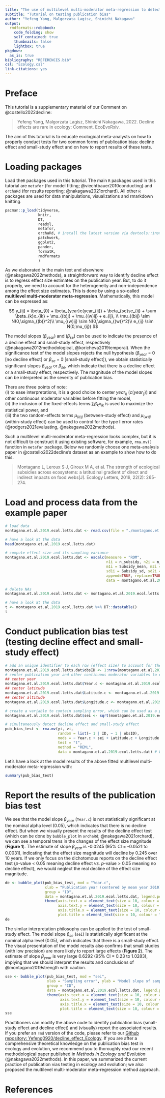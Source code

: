 ---
title: "The use of multilevel multi-moderator meta-regression to detect two forms of publication bias: decline effect and small-study effect"
subtitle: "Tutorial on testing publication bias"
author: "Yefeng Yang, Malgorzata Lagisz, Shinichi Nakagawa"
output:
  rmdformats::robobook:
    code_folding: show
    self_contained: true
    thumbnails: false
    lightbox: true
pkgdown:
  as_is: true   
bibliography: "REFERENCES.bib"
csl: "Ecology.csl"
link-citations: yes
---

# Preface  

This tutorial is a supplementary material of our Comment on @costello2022decline:  

> Yefeng Yang, Malgorzata Lagisz, Shinichi Nakagawa, 2022. Decline effects are rare in ecology: Comment. EcoEvoRxiv.  

The aim of this tutorial is to  educate ecological meta-analysts on how to properly conduct tests for two common forms of publication bias: decline effect and small-study effect and on how to report results of these tests.  

# Loading packages  

Load the`R` packages used in this tutorial. The main `R` packages used in this tutorial are `metafor` (for model fitting; @viechtbauer2010conducting) and `orchaRd` (for results reporting; @nakagawa2021orchard). All other `R` packages are used for data manipulations, visualizations and rmarkdown knitting.   

```{r, cache = FALSE}
pacman::p_load(tidyverse, 
               knitr,
               DT,
               readxl, 
               metafor,
               orchaRd, # install the latest version via devtools::install_github("daniel1noble/orchaRd", force = TRUE, build_vignettes = TRUE)
               patchwork,
               ggplot2,
               pander,
               formatR,
               rmdformats
               )
```

As we elaborated in the main text and elsewhere (@nakagawa2022methods), a straightforward way to identify decline effect is to regress effect size estimates on the publication year. But, to do it properly, we need to account for the heterogeneity and non-independence among the effect size estimates. This is done by using a so-called **multilevel multi-moderator meta-regression**. Mathematically, this model can be expressed as:    

$$
y_{ij} = \beta_{0} + \beta_{year}c(year_{ij}) + \beta_{se}se_{ij} + \sum \beta_{k}x_{ik} + \mu_{(b)j} + \mu_{(w)ij} + e_{ij}, \\ \mu_{(b)j} \sim N(0,\sigma_{(b)}^2)\\ \mu_{(w)ij} \sim N(0,\sigma_{(w)}^2)\\ e_{ij} \sim N(0,\nu_{ij})
$$
  
The model slopes ($\beta_{year}$) and ($\beta_{se}$) can be used to indicate the presence of a decline effect and small-study effect, respectively (@nakagawa2012methodological, @koricheva2019temporal). When the significance test of the model slopes rejects the null hypothesis ($\beta_{year}$ = 0 [no decline effect] or $\beta_{se}$ = 0 [small-study effect]), we  obtain statistically significant slopes $\beta_{year}$ or $\beta_{se}$, which indicate that there is a decline effect or a small-study effect, respectively. The magnitude of the model slopes can be interpreted as the severity of publication bias.  

There are three points of note:  
(i) to ease interpretations, it is a good choice to center $year_{ij}$ ($c(year_{ij})$) and other continuous moderator variables before fitting the model,  
(ii) the inclusion of the fixed-effects terms $\sum \beta_{k}x_{ik}$ is used to maximize the statistical power, and   
(iii) the two random-effects terms $\mu_{(b)j}$ (between-study effect) and $\mu_{(w)ij}$ (within-study effect) can be used to control for the type I error rates  (@rodgers2021evaluating, @nakagawa2022methods). 

Such a multilevel multi-moderator meta-regression looks complex, but it is not difficult to construct it using existing software, for example, `rma.mv()` function in `metafor` package. Below we randomly choose one meta-analysis paper in @costello2022decline's dataset as an example to show how to do this.  

> Montagano L, Leroux S J, Giroux M A, et al. The strength of ecological subsidies across ecosystems: a latitudinal gradient of direct and indirect impacts on food webs[J]. Ecology Letters, 2019, 22(2): 265-274.

# Load and process data from the example paper  

```{r}
# load data
montagano.et.al.2019.ecol.letts.dat <- read.csv(file = "./montagano.et.al.2019.ecol.letts.csv", header = T)

# have a look at the data
head(montagano.et.al.2019.ecol.letts.dat)

# compute effect size and its sampling variance
montagano.et.al.2019.ecol.letts.dat <- escalc(measure = "ROM", 
                                              n1i = n_subsidy, n2i = n_nosubsidy,
                                              m1i = Subsidy_mean, m2i = Nosubsidy_mean, 
                                              sd1i = Subsidy_sd, sd2i = Nosubsidy_sd, 
                                              append=TRUE, replace=TRUE, 
                                              data = montagano.et.al.2019.ecol.letts.dat)

# delete NAs
montagano.et.al.2019.ecol.letts.dat <- montagano.et.al.2019.ecol.letts.dat[!is.na(montagano.et.al.2019.ecol.letts.dat$yi) & !is.na(montagano.et.al.2019.ecol.letts.dat$vi), ]

# have a look at the data
t <- montagano.et.al.2019.ecol.letts.dat %>% DT::datatable()
t
```


# Conduct publication bias test (testing decline effect and small-study effect)    

```{r}
# add an unique identifier to each row (effect size) to account for the residual heterogeneity
montagano.et.al.2019.ecol.letts.dat$obsID <- 1:nrow(montagano.et.al.2019.ecol.letts.dat)
# center publication year and other continuous moderator variables to ease interpretation of the results
## center year
montagano.et.al.2019.ecol.letts.dat$Year.c <- montagano.et.al.2019.ecol.letts.dat$Year - mean(montagano.et.al.2019.ecol.letts.dat$Year)
## center latitude
montagano.et.al.2019.ecol.letts.dat$Latitude.c <- montagano.et.al.2019.ecol.letts.dat$Latitude - mean(montagano.et.al.2019.ecol.letts.dat$Latitude)
## center altitude
montagano.et.al.2019.ecol.letts.dat$Longitude.c <- montagano.et.al.2019.ecol.letts.dat$Longitude - mean(montagano.et.al.2019.ecol.letts.dat$Longitude)

# create a variable to contain sampling error, which can be used as a predictor to identify small-study effect
montagano.et.al.2019.ecol.letts.dat$sei <- sqrt(montagano.et.al.2019.ecol.letts.dat$vi)

# simultaneously detect decline effect and small-study effect 
pub_bias_test <- rma.mv(yi, vi, 
                        random = list(~ 1 | ID, ~ 1 | obsID),
                        mods = ~ Year.c + sei + Latitude.c + Longitude.c + System + Taxon + Taxon -1,
                        test = "t",
                        method = "REML",
                        data = montagano.et.al.2019.ecol.letts.dat) # Latitude,  Longitude,  System, Taxon and Taxon are moderator variables used in the original paper
```

Let's have a look at the model results of the above fitted multilevel multi-moderator meta-regression with:

```{r}
summary(pub_bias_test)
```

# Report the results of the publication bias test

We see that the model slope $\beta_{year}$ (`Year.c`) is not statistically significant at the nominal alpha level (0.05), which indicates that there is no decline effect. But when we visually present the results of the decline effect test (which can be done by `bubble_plot` in `orchaRd`; @nakagawa2021orchard), we can see a temporal trens in the changes of the effect size magnitude (**Figure 1**). The estimate of slope $\beta_{year}$ is -0.0245 (95% CI = -0.0521 to 0.0031), indicating that the effect size magnitude will decline by 0.245 over 10 years. If we only focus on the dichotomous reports on the decline effect test (*p*-value < 0.05 meaning decline effect *vs.* *p*-value > 0.05 meaning no decline effect), we would neglect the real decline of the effect size magnitude.

```{r decline effect test, fig.cap="Figure 1. Bubble plot showing the relationship between publication year and effect size magnitude "}
de <- bubble_plot(pub_bias_test, mod = "Year.c", 
                  xlab = "Publication year (centered by mean year 2010)", ylab = "Model slope of publication year",
                  group = "ID",
                  data = montagano.et.al.2019.ecol.letts.dat, legend.pos = "none") +
                  theme(axis.text.x = element_text(size = 10, colour = "black"),
                        axis.text.y = element_text(size = 10, colour = "black"),
                        axis.title.x = element_text(size = 10, colour = "black"),
                        plot.title = element_text(size = 10, colour = "black"))
de
```

The similar interpretation philosophy can be applied to the test of small-study effect. The model slope $\beta_{se}$ (`sei`) is statistically significant at the nominal alpha level (0.05), which indicates that there is a small-study effect. The visual presentation of the model results also confirms that small studies (with low precision) are more likely to report large effects (**Figure 2**). The estimate of slope $\beta_{year}$ is very large 0.6292 (95% CI = 0.23 to 1.0283), implying that we should interpret the results and conclusions of @montagano2019strength with caution.  

```{r small-study effect, fig.cap="Figure 2. Bubble plot showing the relationship between sampling error (inverse precision) anf effect size magnitude"}
sse <- bubble_plot(pub_bias_test, mod = "sei", 
                   xlab = "Sampling error", ylab = "Model slope of sampling error",
                   group = "ID",
                   data = montagano.et.al.2019.ecol.letts.dat, legend.pos = "none") +
                   theme(axis.text.x = element_text(size = 10, colour = "black"),
                         axis.text.y = element_text(size = 10, colour = "black"),
                         axis.title.x = element_text(size = 10, colour = "black"),
                         plot.title = element_text(size = 10, colour = "black"))
sse
```


Practitioners can modify the above code to identify publication bias (small-study effect and decline effect) and (visually) report the associated results. If you prefer an `rmd` version of the code, please refer to our [Github repository: Yefeng0920/decline_effect_Ecology](https://github.com/Yefeng0920/decline_effect_Ecology). If you are after a comprehensive theoretical knowledge on the publication bias test in ecology and evolution, we recommend you to thoroughly read our recent methodological paper published in *Methods in Ecology and Evolution* (@nakagawa2022methods). In this paper, we summarized the current practice of publication vias testing in ecology and evolution; we also proposed the multilevel multi-moderator meta-regression method approach.   

# References
